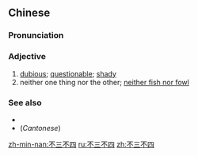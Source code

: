 ==Chinese==
{{zh-forms}}

===Pronunciation===
{{zh-pron
|m=不sān不sì
|c=bat1 saam1 bat1 sei3
|cat=a
}}

===Adjective===
{{zh-adj}}

# [[dubious]]; [[questionable]]; [[shady]]
# neither one thing nor the other; [[neither fish nor fowl]]

===See also===
* {{zh-l|不倫不類}}
* (''Cantonese'') {{zh-l|唔三唔四}}

[[zh-min-nan:不三不四]]
[[ru:不三不四]]
[[zh:不三不四]]
